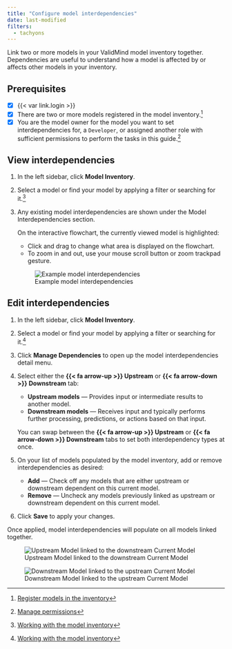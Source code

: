 ```yaml
---
title: "Configure model interdependencies"
date: last-modified
filters:
  - tachyons
---
```


Link two or more models in your ValidMind model inventory together. Dependencies are useful to understand how a model is
affected by or affects other models in your inventory.

::: {.attn}

## Prerequisites

- [x] {{< var link.login >}}
- [x] There are two or more models registered in the model inventory.[^1]
- [x] You are the model owner for the model you want to set interdependencies for, a `Developer`, or assigned another role with sufficient permissions to perform the tasks in this guide.[^2]

:::

## View interdependencies

1. In the left sidebar, click **Model Inventory**. 

2. Select a model or find your model by applying a filter or searching for it.[^3]

3. Any existing model interdependencies are shown under the Model Interdependencies section.

    On the interactive flowchart, the currently viewed model is highlighted:
    
    - Click and drag to change what area is displayed on the flowchart.
    - To zoom in and out, use your mouse scroll button or zoom trackpad gesture.

    ![Example model interdependencies](model-interdependencies.png){fig-alt="A screenshot showing example model interdependencies" class="screenshot"}

## Edit interdependencies

1. In the left sidebar, click **Model Inventory**. 

2. Select a model or find your model by applying a filter or searching for it.[^4]

3. Click **Manage Dependencies** to open up the model interdependencies detail menu.

4. Select either the **{{< fa arrow-up >}} Upstream** or **{{< fa arrow-down >}} Downstream** tab:

    - **Upstream models** — Provides input or intermediate results to another model.
    - **Downstream models** — Receives input and typically performs further processing, predictions, or actions based on that input.

    You can swap between the **{{< fa arrow-up >}} Upstream** or **{{< fa arrow-down >}} Downstream** tabs to set both interdependency types at once.

5. On your list of models populated by the model inventory, add or remove interdependencies as desired: 

    - **Add** — Check off any models that are either upstream or downstream dependent on this current model.
    - **Remove** — Uncheck any models previously linked as upstream or downstream dependent on this current model.

6. Click **Save** to apply your changes.

Once applied, model interdependencies will populate on all models linked together.

:::: {.flex .flex-wrap .justify-around}

::: {.w-40-ns}

![Upstream Model linked to the downstream Current Model](upstream-model.png){fig-alt="A screenshot showing the Upstream Model linked to the downstream Current Model" class="screenshot"}

:::

::: {.w-40-ns}

![Downstream Model linked to the upstream Current Model](downstream-model.png){fig-alt="A screenshot showing the Downstream Model linked to the upstream Current Model" class="screenshot"}

:::

::::


<!-- FOOTNOTES -->

[^1]: [Register models in the inventory](register-models-in-inventory.qmd)

[^2]: [Manage permissions](/guide/configuration/manage-permissions.qmd)

[^3]: [Working with the model inventory](/guide/model-inventory/working-with-model-inventory.qmd#search-filter-and-sort-models)

[^4]: [Working with the model inventory](/guide/model-inventory/working-with-model-inventory.qmd#search-filter-and-sort-models)
